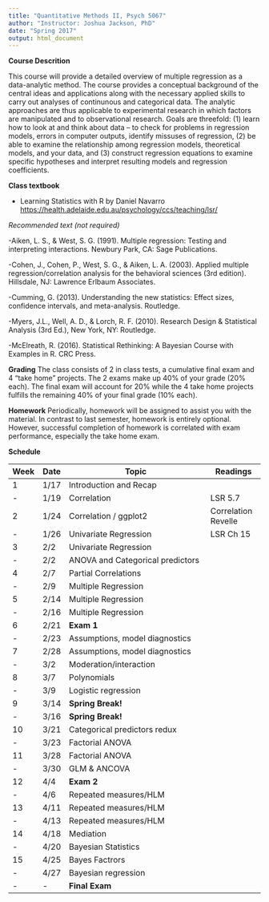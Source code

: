 ```yaml
---
title: "Quantitative Methods II, Psych 5067"
author: "Instructor: Joshua Jackson, PhD"
date: "Spring 2017"
output: html_document
---
```



**Course Descrition** 

This course will provide a detailed overview of multiple regression as a data-analytic method. The course provides a conceptual background of the central ideas and applications along with the necessary applied skills to carry out analyses of continunous and categorical data. The analytic approaches are thus applicable to experimental research in which factors are manipulated and to observational research. Goals are threefold: (1) learn how to look at and think about data – to check for problems in regression models, errors in computer outputs, identify missuses of regression, (2) be able to examine the relationship among regression models, theoretical models, and your data, and (3) construct regression equations to examine specific hypotheses and interpret resulting models and regression coefficients. 

**Class textbook** 

- Learning Statistics with R by Daniel Navarro <https://health.adelaide.edu.au/psychology/ccs/teaching/lsr/>

*Recommended text (not required)*

-Aiken, L. S., & West, S. G. (1991). Multiple regression: Testing and interpreting interactions. Newbury Park, CA: Sage Publications.

-Cohen, J., Cohen, P., West, S. G., & Aiken, L. A. (2003). Applied multiple regression/correlation analysis for the behavioral sciences (3rd edition). Hillsdale, NJ: Lawrence Erlbaum Associates.

-Cumming, G. (2013). Understanding the new statistics: Effect sizes, confidence intervals, and meta-analysis. Routledge.

-Myers, J.L., Well, A. D., & Lorch, R. F. (2010). Research Design & Statistical Analysis (3rd Ed.), New York, NY: Routledge. 

-McElreath, R. (2016). Statistical Rethinking: A Bayesian Course with Examples in R. CRC Press. 

**Grading** 
The class consists of 2 in class tests, a cumulative final exam and 4 "take home" projects. The 2 exams make up 40% of your grade (20% each). The final exam will account for 20% while the 4 take home projects fulfills the remaining 40% of your final grade (10% each). 

**Homework** 
Periodically, homework will be assigned to assist you with the material. In contrast to last semester, homework is entirely optional. However, successful completion of homework is correlated with exam performance, especially the take home exam. 

**Schedule**

| Week | Date  |  Topic                                                     | Readings             |
-------|-------|------------------------------------------------------------|----------------------|
| 1    | 1/17  | Introduction and Recap                                     |                      |
| -    | 1/19  | Correlation                                                |   LSR 5.7             |
| 2    | 1/24  | Correlation / ggplot2                                      |   Correlation Revelle                   |
| -    | 1/26  | Univariate Regression                                      |   LSR Ch 15                  |
| 3    | 2/2   | Univariate Regression                                      |                      |
| -    | 2/2   | ANOVA and Categorical predictors                           |                      |
| 4    | 2/7   | Partial Correlations                                       |                      |
| -    | 2/9   | Multiple Regression                                        |                      |
| 5    | 2/14  | Multiple Regression                                        |                      |
| -    | 2/16  | Multiple Regression                                        |                      |
| 6    | 2/21  | **Exam 1**                                                 |                      |
| -    | 2/23  | Assumptions, model diagnostics                             |                      |
| 7    | 2/28  | Assumptions, model diagnostics                             |                      |
| -    | 3/2   | Moderation/interaction                                     |                      |
| 8    | 3/7   | Polynomials                                                |                      |
| -    | 3/9   | Logistic regression                                        |                      |
| 9    | 3/14  | **Spring Break!**                                          |                      |
| -    | 3/16  | **Spring Break!**                                          |                      |
| 10   | 3/21  | Categorical predictors redux                               |                      |
| -    | 3/23  | Factorial ANOVA                                            |                      |
| 11   | 3/28  | Factorial ANOVA                                            |                      |
| -    | 3/30  | GLM & ANCOVA                                               |                      |
| 12   | 4/4   | **Exam 2**                                                 |                      |
| -    | 4/6   | Repeated measures/HLM                                      |                      |
| 13   | 4/11  | Repeated measures/HLM                                      |                      |
| -    | 4/13  | Repeated measures/HLM                                      |                      |
| 14   | 4/18  | Mediation                                                  |                      |
| -    | 4/20  | Bayesian Statistics                                        |                      |
| 15   | 4/25  | Bayes Factrors                                             |                      |
| -    | 4/27  | Bayesian regression                                        |                      |
| -    | -     | **Final Exam**                                             |                      |


